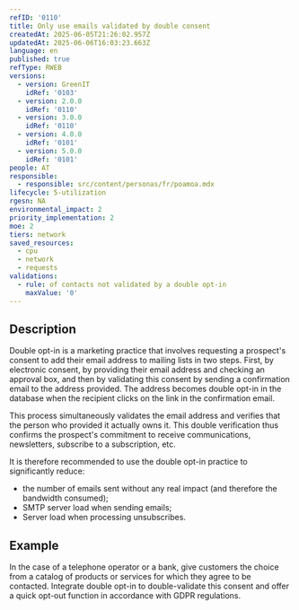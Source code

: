 ```yaml
---
refID: '0110'
title: Only use emails validated by double consent
createdAt: 2025-06-05T21:26:02.957Z
updatedAt: 2025-06-06T16:03:23.663Z
language: en
published: true
refType: RWEB
versions:
  - version: GreenIT
    idRef: '0103'
  - version: 2.0.0
    idRef: '0110'
  - version: 3.0.0
    idRef: '0110'
  - version: 4.0.0
    idRef: '0101'
  - version: 5.0.0
    idRef: '0101'
people: AT
responsible:
  - responsible: src/content/personas/fr/poamoa.mdx
lifecycle: 5-utilization
rgesn: NA
environmental_impact: 2
priority_implementation: 2
moe: 2
tiers: network
saved_resources:
  - cpu
  - network
  - requests
validations:
  - rule: of contacts not validated by a double opt-in
    maxValue: '0'
---
```


## Description

Double opt-in is a marketing practice that involves requesting a prospect's consent to add their email address to mailing lists in two steps. First, by electronic consent, by providing their email address and checking an approval box, and then by validating this consent by sending a confirmation email to the address provided. The address becomes double opt-in in the database when the recipient clicks on the link in the confirmation email.

This process simultaneously validates the email address and verifies that the person who provided it actually owns it. This double verification thus confirms the prospect's commitment to receive communications, newsletters, subscribe to a subscription, etc.

It is therefore recommended to use the double opt-in practice to significantly reduce:

* the number of emails sent without any real impact (and therefore the bandwidth consumed);
* SMTP server load when sending emails;
* Server load when processing unsubscribes.

## Example

In the case of a telephone operator or a bank, give customers the choice from a catalog of products or services for which they agree to be contacted. Integrate double opt-in to double-validate this consent and offer a quick opt-out function in accordance with GDPR regulations.
